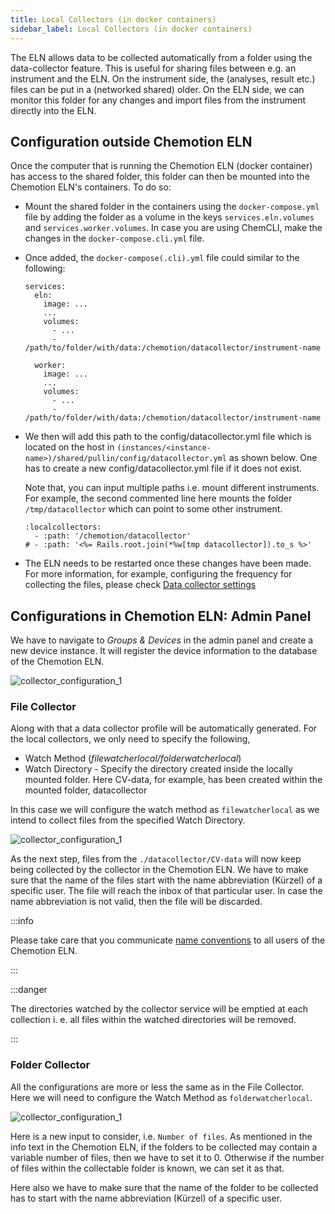 ```yaml
---
title: Local Collectors (in docker containers)
sidebar_label: Local Collectors (in docker containers)
---
```


The ELN allows data to be collected automatically from a folder using the data-collector feature. This is useful for sharing files between e.g. an instrument and the ELN. On the instrument side, the (analyses, result etc.) files can be put in a (networked shared) older. On the ELN side, we can monitor this folder for any changes and import files from the instrument directly into the ELN.

## Configuration outside Chemotion ELN

Once the computer that is running the Chemotion ELN (docker container) has access to the shared folder, this folder can then be mounted into the Chemotion ELN's containers. To do so:

- Mount the shared folder in the containers using the `docker-compose.yml` file by adding the folder as a volume in the keys `services.eln.volumes` and `services.worker.volumes`. In case you are using ChemCLI, make the changes in the `docker-compose.cli.yml` file.
- Once added, the `docker-compose(.cli).yml` file could similar to the following:

  ```
  services:
    eln:
      image: ...
      ...
      volumes:
        - ...
        - /path/to/folder/with/data:/chemotion/datacollector/instrument-name

    worker:
      image: ...
      ...
      volumes:
        - ...
        - /path/to/folder/with/data:/chemotion/datacollector/instrument-name

  ```

- We then will add this path to the config/datacollector.yml file which is located on the host in
  `(instances/<instance-name>)/shared/pullin/config/datacollector.yml` as shown below. One has to create a new
  config/datacollector.yml file if it does not exist.

  Note that, you can input multiple paths i.e. mount different instruments. For example, the second commented line here mounts the folder `/tmp/datacollector` which can point to some
  other instrument.

  ```
  :localcollectors:
    - :path: '/chemotion/datacollector'
  # - :path: '<%= Rails.root.join(*%w[tmp datacollector]).to_s %>'
  ```

- The ELN needs to be restarted once these changes have been made.
  For more information, for example, configuring the frequency for collecting the files, please check
  [Data collector settings](https://www.chemotion.net/docs/eln/install_configure/configuration#data-collector-settings)

## Configurations in Chemotion ELN: Admin Panel

We have to navigate to _Groups & Devices_ in the admin panel and create a new device instance. It will register the device
information to the database of the Chemotion ELN.

![collector_configuration_1](/img/collector_configuration1.png)

### File Collector

Along with that a data collector profile will be automatically generated. For the local collectors, we only need to
specify the following,

- Watch Method (_filewatcherlocal/folderwatcherlocal_)
- Watch Directory - Specify the directory created inside the locally mounted folder. Here CV-data, for example, has
  been created within the mounted folder, datacollector

In this case we will configure the watch method as `filewatcherlocal` as we intend to collect files from the
specified Watch Directory.

![collector_configuration_1](/img/collector_configuration2.png)

As the next step, files from the `./datacollector/CV-data` will now keep being collected by the collector in the
Chemotion ELN. We have to make sure that the name of the files start with the name abbreviation (Kürzel) of a specific
user. The file will reach the inbox of that particular user. In case the name abbreviation is not valid, then the file
will be discarded.

:::info

Please take care that you communicate [name conventions](https://www.chemotion.net/docs/eln/devices#name-conventions)
to all users of the Chemotion ELN.

:::

:::danger

The directories watched by the collector service will be emptied at each collection i. e. all files within the watched
directories will be removed.

:::

### Folder Collector

All the configurations are more or less the same as in the File Collector. Here we will need to configure the Watch
Method as `folderwatcherlocal`.

![collector_configuration_1](/img/collector_configuration3.png)

Here is a new input to consider, i.e. `Number of files`. As mentioned in the info text in the Chemotion ELN, if the
folders to be collected may contain a variable number of files, then we have to set it to 0. Otherwise if the number of
files within the collectable folder is known, we can set it as that.

Here also we have to make sure that the name of the folder to be collected has to start with the name abbreviation
(Kürzel) of a specific user.

